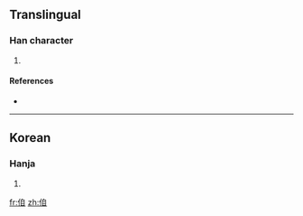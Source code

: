 ==Translingual==

===Han character===
{{Han char|rn=9|rad=人|as=06|sn=8|four=|canj=人竹月山 (OHBU)}}

# {{defn|Han|sort=人06}}

====References====
* {{Han ref|kx=0102.291|dkj=|dj=|hdz=10149.061|uh=3451|ud=13393|bh=|bd=}}

----

==Korean==

===Hanja===
{{ko-hanja|hangeul=자|rv=ja|mr=cha|y=ca}}

# {{defn|Korean|sort=人06}}

[[fr:㑑]]
[[zh:㑑]]